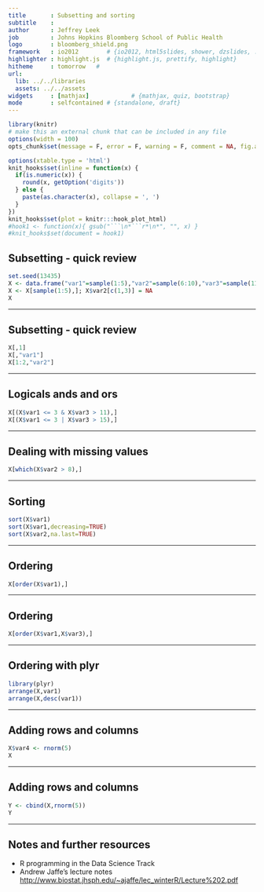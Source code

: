 ```yaml
---
title       : Subsetting and sorting
subtitle    :
author      : Jeffrey Leek
job         : Johns Hopkins Bloomberg School of Public Health
logo        : bloomberg_shield.png
framework   : io2012        # {io2012, html5slides, shower, dzslides, ...}
highlighter : highlight.js  # {highlight.js, prettify, highlight}
hitheme     : tomorrow   #
url:
  lib: ../../libraries
  assets: ../../assets
widgets     : [mathjax]            # {mathjax, quiz, bootstrap}
mode        : selfcontained # {standalone, draft}
---
```



```r
library(knitr)
# make this an external chunk that can be included in any file
options(width = 100)
opts_chunk$set(message = F, error = F, warning = F, comment = NA, fig.align = 'center', dpi = 100, tidy = F, cache.path = '.cache/', fig.path = 'fig/')

options(xtable.type = 'html')
knit_hooks$set(inline = function(x) {
  if(is.numeric(x)) {
    round(x, getOption('digits'))
  } else {
    paste(as.character(x), collapse = ', ')
  }
})
knit_hooks$set(plot = knitr:::hook_plot_html)
#hook1 <- function(x){ gsub("```\n*```r*\n*", "", x) }
#knit_hooks$set(document = hook1)
```



## Subsetting - quick review

```r
set.seed(13435)
X <- data.frame("var1"=sample(1:5),"var2"=sample(6:10),"var3"=sample(11:15))
X <- X[sample(1:5),]; X$var2[c(1,3)] = NA
X
```


---

## Subsetting - quick review

```r
X[,1]
X[,"var1"]
X[1:2,"var2"]
```


---

## Logicals ands and ors

```r
X[(X$var1 <= 3 & X$var3 > 11),]
X[(X$var1 <= 3 | X$var3 > 15),]
```

---

## Dealing with missing values

```r
X[which(X$var2 > 8),]
```

---

## Sorting

```r
sort(X$var1)
sort(X$var1,decreasing=TRUE)
sort(X$var2,na.last=TRUE)
```


---

## Ordering

```r
X[order(X$var1),]
```

---

## Ordering

```r
X[order(X$var1,X$var3),]
```

---

## Ordering with plyr

```r
library(plyr)
arrange(X,var1)
arrange(X,desc(var1))
```


---

## Adding rows and columns

```r
X$var4 <- rnorm(5)
X
```


---

## Adding rows and columns

```r
Y <- cbind(X,rnorm(5))
Y
```


---

## Notes and further resources

* R programming in the Data Science Track
* Andrew Jaffe's lecture notes [http://www.biostat.jhsph.edu/~ajaffe/lec_winterR/Lecture%202.pdf](http://www.biostat.jhsph.edu/~ajaffe/lec_winterR/Lecture%202.pdf)
